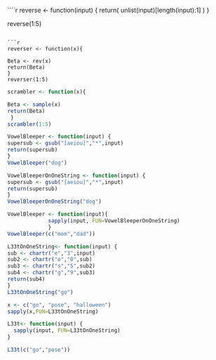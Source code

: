 ````r
reverse <- function(input) {
 return( unlist(input)[length(input):1] )
}

reverse(1:5)
```

```r
reverser <- function(x){

Beta <- rev(x)
return(Beta)
}
reverser(1:5)
```

```r
scrambler <- function(x){

Beta <- sample(x)
return(Beta)
 }
scrambler(1:5)
```

```r
VowelBleeper <- function(input) {
supersub <- gsub("[aeiou]","*",input)
return(supersub)
}
VowelBleeper("dog")
```

```r
VowelBleeperOnOneString <- function(input) {
supersub <- gsub("[aeiou]","*",input)
return(supersub)
}
VowelBleeperOnOneString("dog")
```

```r
VowelBleeper <- function(input){
             sapply(input, FUN=VowelBleeperOnOneString)
             }
VowelBleeper(c("mom","dad"))

```

```r
L33tOnOneString<- function(input) {
sub <- chartr("e","3",input)
sub2 <- chartr("o","0",sub)
sub3 <- chartr("s","5",sub2)
sub4 <- chartr("g","9",sub3)
return(sub4)
}
L33tOnOneString("go")

x <- c("go", "pose", "halloween")
sapply(x,FUN=L33tOnOneString)
```

```r
L33t<- function(input) {
  sapply(input, FUN=L33tOnOneString)
}

L33t(c("go","pose"))

```


